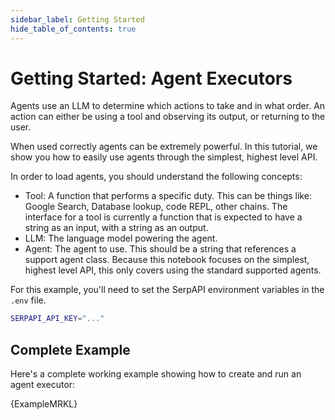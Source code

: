 ```yaml
---
sidebar_label: Getting Started
hide_table_of_contents: true
---
```



# Getting Started: Agent Executors

Agents use an LLM to determine which actions to take and in what order. An action can either be using a tool and observing its output, or returning to the user.

When used correctly agents can be extremely powerful. In this tutorial, we show you how to easily use agents through the simplest, highest level API.

In order to load agents, you should understand the following concepts:

- Tool: A function that performs a specific duty. This can be things like: Google Search, Database lookup, code REPL, other chains. The interface for a tool is currently a function that is expected to have a string as an input, with a string as an output.
- LLM: The language model powering the agent.
- Agent: The agent to use. This should be a string that references a support agent class. Because this notebook focuses on the simplest, highest level API, this only covers using the standard supported agents.

For this example, you'll need to set the SerpAPI environment variables in the `.env` file.

```bash
SERPAPI_API_KEY="..."
```

## Complete Example

Here's a complete working example showing how to create and run an agent executor:

<CodeBlock language="go">{ExampleMRKL}</CodeBlock>
